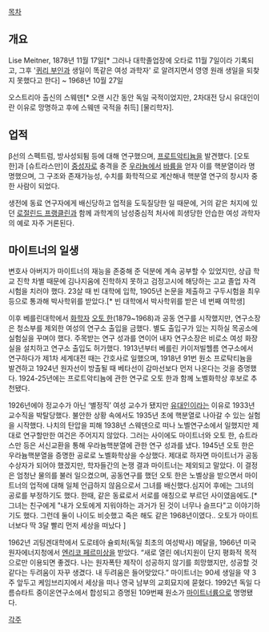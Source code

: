 [[목차]]

== 개요 ==
Lise Meitner, 1878년 11월 17일[* 그러나 대학졸업장에 오타로 11월 7일이라 기록되고, 그후 '[[퀴리 부인]]과 생일이 똑같은 여성 과학자' 로 알려지면서 영영 원래 생일을 되찾지 못했다고 한다] ~ 1968년 10월 27일

오스트리아 출신의 스웨덴[* 오랜 시간 동안 독일 국적이었지만, 2차대전 당시 유대인이란 이유로 망명하고 후에 스웨덴 국적을 취득] [물리학자].

== 업적 ==
β선의 스펙트럼, 방사성되튐 등에 대해 연구했으며, [[프로트악티늄]]을 발견했다. [오토 한]과 [슈트라스만]이 [[중성자]]로 충격을 준 [[우라늄]]에서 [[바륨]]을 얻자 이를 핵분열이라 명명했으며, 그 구조와 존재가능성, 수치를 화학적으로 계산해내 핵분열 연구의 창시자 중 한 사람이 되었다.

생전에 동료 연구자에게 배신당하고 업적을 도둑질당한 일 때문에, 거의 같은 처지에 있던 [[로절린드 프랭클린]]과 함께 과학계의 남성중심적 처사에 희생당한 안습한 여성 과학자의 예로 자주 거론된다.

== 마이트너의 일생 ==
변호사 아버지가 마이트너의 재능을 존중해 준 덕분에 계속 공부할 수 있었지만, 상급 학교 진학 차별 때문에 김나지움에 진학하지 못하고 검정고시에 해당하는 고교 졸업 자격시험을 치러야 했다. 23살 때 빈 대학에 입학, 1905년 논문을 제출하고 구두시험을 최우등으로 통과해 박사학위를 받았다.[* 빈 대학에서 박사학위를 받은 네 번째 여학생]

이후 베를린대학에서 [[화학자]] [[오토 한]](1879~1968)과 공동 연구를 시작했지만, 연구소장은 청소부를 제외한 여성의 연구소 출입을 금했다. 별도 출입구가 있는 지하실 목공소에 실험실을 꾸며야 했다. 주목받는 연구 성과를 연이어 내자 연구소장은 비로소 여성 화장실을 설치하고 연구소 출입도 허가했다. 1913년부터 베를린 카이저빌헬름 연구소에서 연구하다가 제1차 세계대전 때는 간호사로 일했으며, 1918년 91번 원소 프로탁티늄을 발견하고 1924년 원자선이 방출될 때 베타선이 감마선보다 먼저 나온다는 것을 증명했다. 1924-25년에는 프로트악티늄에 관한 연구로 오토 한과 함께 노벨화학상 후보로 추천됐다.

1926년에야 정교수가 아닌 ‘별정직’ 여성 교수가 됐지만 [[유대인]]이라는 이유로 1933년 교수직을 박탈당했다. 불안한 상황 속에서도 1935년 초에 핵분열로 나아갈 수 있는 실험을 시작했다. 나치의 탄압을 피해 1938년 스웨덴으로 떠나 노벨연구소에서 일했지만 제대로 연구할만한 여건은 주어지지 않았다. 그러는 사이에도 마이트너와 오토 한, 슈트라스만 등은 서신교환을 통해 우라늄핵분열에 관한 연구 성과를 냈다. 1945년 오토 한은 우라늄핵분열을 증명한 공로로 노벨화학상을 수상했다. 제대로 하자면 마이트너가 공동 수상자가 되어야 했겠지만, 학자들간의 논쟁 결과 마이트너는 제외되고 말았다. 이 결정은 엄청난 물의를 불러 일으켰으며, 공동연구를 했던 오토 한은 노벨상을 받으면서 마이트너의 업적에 대해 일체 언급하지 않음으로서 그녀를 배신했다.심지어 후에는 그녀의 공로를 부정하기도 했다. 한때, 같은 동료로서 서로를 애칭으로 부르던 사이였음에도.[* 그녀는 친구에게 "내가 오토에게 지워야하는 과거가 된 것이 너무나 슬프다"고 이야기하기도 했다. 그런데 둘이 나이도 비슷했고 죽은 해도 같은 1968년이였다.. 오토가 마이트너보다 딱 3달 빨리 먼저 세상을 떠났다  ]

1962년 괴팅겐대학에서 도로테아 슐뢰처(독일 최초의 여성박사) 메달을, 1966년 미국 원자에너지청에서 [[엔리코 페르미]]상을 받았다. “새로 열린 에너지원이 단지 평화적 목적으로만 이용되면 좋겠다. 나는 원자폭탄 제작이 성공하지 않기를 희망했지만, 성공할 것 같다는 두려움이 자꾸 생겼다. 내 두려움은 들어맞았다.” 마이트너는 90세 생일을 약 3주 앞두고 케임브리지에서 세상을 떠나 영국 남부의 교회묘지에 묻혔다. 1992년 독일 다름슈타트 중이온연구소에서 합성되고 증명된 109번째 원소가 [[마이트너륨]]으로 명명됐다.

[[각주]]
